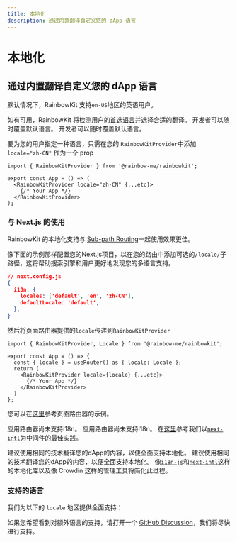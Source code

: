 ```yaml
---
title: 本地化
description: 通过内置翻译自定义您的 dApp 语言
---
```


# 本地化

## 通过内置翻译自定义您的 dApp 语言

默认情况下，RainbowKit 支持`en-US`地区的英语用户。

如有可用，RainbowKit 将检测用户的[首选语言](https://developer.mozilla.org/en-US/docs/Web/API/Navigator/language)并选择合适的翻译。 开发者可以随时覆盖默认语言。 开发者可以随时覆盖默认语言。

要为您的用户指定一种语言，只需在您的 `RainbowKitProvider`中添加 `locale="zh-CN"` 作为一个 prop

```tsx
import { RainbowKitProvider } from '@rainbow-me/rainbowkit';

export const App = () => (
  <RainbowKitProvider locale="zh-CN" {...etc}>
    {/* Your App */}
  </RainbowKitProvider>
);
```

### 与 Next.js 的使用

RainbowKit 的本地化支持与 [Sub-path Routing](https://nextjs.org/docs/pages/building-your-application/routing/internationalization#sub-path-routing)一起使用效果更佳。

像下面的示例那样配置您的Next.js项目，以在您的路由中添加可选的`/locale/`子路径，这将帮助搜索引擎和用户更好地发现您的多语言支持。

```json
// next.config.js
{
  i18n: {
    locales: ['default', 'en', 'zh-CN'],
    defaultLocale: 'default',
  },
}
```

然后将页面路由器提供的`locale`传递到`RainbowKitProvider`

```tsx
import { RainbowKitProvider, Locale } from '@rainbow-me/rainbowkit';

export const App = () => {
  const { locale } = useRouter() as { locale: Locale };
  return (
    <RainbowKitProvider locale={locale} {...etc}>
      {/* Your App */}
    </RainbowKitProvider>
  )
};
```

您可以在[这里](https://github.com/rainbow-me/rainbowkit/tree/main/examples/with-next)参考页面路由器的示例。

应用路由器尚未支持i18n。 应用路由器尚未支持i18n。 在[这里](https://github.com/rainbow-me/rainbowkit/tree/main/examples/with-next-app-i18n)参考我们以[`next-intl`](https://github.com/amannn/next-intl)为中间件的最佳实践。

建议使用相同的技术翻译您的dApp的内容，以便全面支持本地化。 建议使用相同的技术翻译您的dApp的内容，以便全面支持本地化。 像[`i18n-js`](https://github.com/fnando/i18n)和[`next-intl`](https://github.com/amannn/next-intl)这样的本地化库以及像 Crowdin 这样的管理工具将简化此过程。

### 支持的语言

我们为以下的 `locale` 地区提供全面支持：

<Table
  header={[
    '语言', '地区', '区域设置', '简称'
  ]}
  dataTypes={[
    'string', 'string', 'code', 'code'
  ]}
  data={[
    ['English', 'United States 🇺🇸', 'en-US', 'en'],
    ['中文', '中国大陆 🇨🇳', 'zh-CN', 'zh-Hans', 'zh'],
    ['繁體中文', '香港 🇭🇰', 'zh-HK'],
    ['繁體中文', '台湾 🇹🇼', 'zh-TW', 'zh-Hant'],
    ['हिंदी', 'India 🇮🇳', 'hi-IN', 'hi'],
    ['Español', 'Latin America 🌎', 'es-419', 'es'],
    ['Français', 'France 🇫🇷', 'fr-FR', 'fr'],
    ['العربية', 'Middle East 🌍', 'ar-AR', 'ar'],
    ['Português', 'Brazil 🇧🇷', 'pt-BR', 'pt'],
    ['Русский', 'Russia 🇷🇺', 'ru-RU', 'ru'],
    ['Bahasa Indonesia', 'Indonesia 🇮🇩', 'id-ID', 'id'],
    ['日本語', 'Japan 🇯🇵', 'ja-JP', 'ja'],
    ['Türkçe', 'Turkey 🇹🇷', 'tr-TR', 'tr'],
    ['한국어', 'South Korea 🇰🇷', 'ko-KR', 'ko'],
    ['ภาษาไทย', 'Thailand 🇹🇭', 'th-TH', 'th'],
    ['українська', 'Ukraine 🇺🇦', 'uk-UA', 'ua'],
    ['Tiếng Việt', 'Vietnam 🇻🇳', 'vi-VN', 'vi'],
    ['Deutsch', 'Germany 🇩🇪', 'de-DE', 'de']
  ]}
/>

如果您希望看到对额外语言的支持，请打开一个 [GitHub Discussion](https://github.com/rainbow-me/rainbowkit/discussions/new?category=ideas)，我们将尽快进行支持。
